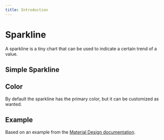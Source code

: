 ```yaml
---
title: Introduction
---
```



# Sparkline

A sparkline is a tiny chart that can be used to indicate a certain trend of a value.

## Simple Sparkline


<CodeExample src={srcBasic}>
  <Basic />
</CodeExample>

## Color

By default the sparkline has the primary color, but it can be customized as wanted.


<CodeExample src={srcColors}>
  <Colors />
</CodeExample>

## Example

Based on an example from the [Material Design documentation](https://material.io/design/communication/data-visualization.html#style).


<CodeExample src={srcCard}>
  <Card />
</CodeExample>
